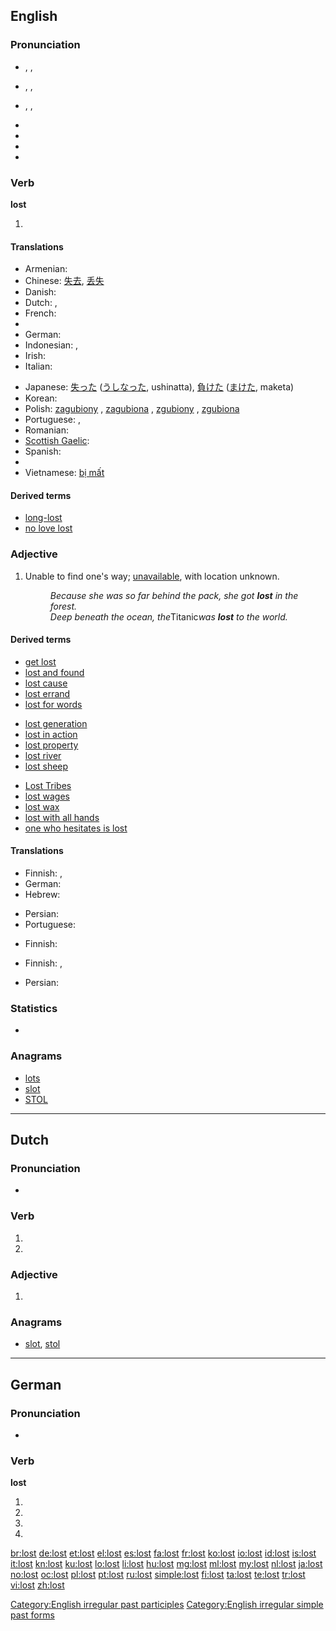 {{also|łöst}}
==English==

===Pronunciation===
* {{a|UK}} {{enPR|lŏst}}, {{IPA|/lɒst/}}, {{SAMPA|/lQst/}}
* {{a|US}} {{enPR|lôst}}, {{IPA|/lɔst/}}, {{SAMPA|/lOst/}}
* {{a|cot-caught}} {{enPR|läst}}, {{IPA|/lɑst/}}, {{SAMPA|/lAst/}}
* {{audio|En-ca-lost.ogg|Audio (CA)}}
* {{audio|en-us-lost.ogg|Audio (US)}}
* {{audio|En-uk-lost.ogg|Audio (UK)}}
* {{rhymes|ɒst}}

===Verb===
'''lost'''

# {{past of|lose}}

====Translations====
{{trans-top|past tense of ''lose''}}
* Armenian: {{t|hy|կորած|tr=koraç}}
* Chinese: [[失去]], [[丢失]]
* Danish: {{t|da|tabt}}
* Dutch: {{t-|nl|verloren}}, {{t-|nl|verdwaald}}
* French: {{t+|fr|perdu}}
* {{trreq|Georgian}}
* German: {{t+|de|verloren}}
* Indonesian: {{t+|id|hilang|alt=kehilangan|xs=Indonesian}}, {{t-|id|kalah|xs=Indonesian}}
* Irish: {{t-|ga|caillte|xs=Irish}}
* Italian: {{t+|it|perso}}
{{trans-mid}}
* Japanese: [[失った]] ([[うしなった]], ushinatta), [[負けた]] ([[まけた]], maketa)
* Korean: {{t|ko|잃었다|tr=yi-reot-da|sc=Hang}}
* Polish: [[zagubiony]] {{m}} , [[zagubiona]] {{m}}, [[zgubiony]] {{m}}, [[zgubiona]] {{f}}
* Portuguese: {{t+|pt|perdido|m}}, {{t+|pt|perdida|f}}
* Romanian: {{t-|ro|pierdut}}
* [[Scottish Gaelic]]: {{t-|gd|caillte|xs=Scottish Gaelic}}
* Spanish: {{t+|es|perdido|m}}
* {{trreq|Turkish}}
* Vietnamese: [[bị mất]]
{{trans-bottom}}

====Derived terms====
* [[long-lost]]
* [[no love lost]]

===Adjective===
{{en-adj}}

# Unable to find one's way; [[unavailable]], with location unknown.
#: ''Because she was so far behind the pack, she got '''lost''' in the forest.''
#: ''Deep beneath the ocean, the ''Titanic'' was '''lost''' to the world.''

====Derived terms====
{{rel-top3|Terms derived from ''lost'' (adjective)}}
* [[get lost]]
* [[lost and found]]
* [[lost cause]]
* [[lost errand]]
* [[lost for words]]
{{rel-mid3}}
* [[lost generation]]
* [[lost in action]]
* [[lost property]]
* [[lost river]]
* [[lost sheep]]
{{rel-mid3}}
* [[Lost Tribes]]
* [[lost wages]]
* [[lost wax]]
* [[lost with all hands]]
* [[one who hesitates is lost]]
{{rel-bottom}}

====Translations====
{{trans-top|unable to find one's way}}
* Finnish: {{t|fi|eksynyt}}, {{t|fi|eksyksissä}}
* German: {{t|de|verloren}}
* Hebrew: {{t|he|אבוד|m|tr=a'vud|sc=Hebr}}
{{trans-mid}}
* Persian: {{t|fa|مفقود|tr=mafqud|sc=fa-Arab}}
* Portuguese: {{t|pt|perdido}}
{{trans-bottom}}

{{trans-top|unavailable}}
* Finnish: {{t|fi|poissa}}
{{trans-mid}}
{{trans-bottom}}

{{trans-top|with location unknown}}
* Finnish: {{t|fi|kadonnut}}, {{t|fi|kadoksissa}}
{{trans-mid}}
* Persian: {{t|fa|مفقود|tr=mafqud|sc=fa-Arab}}
{{trans-bottom}}

===Statistics===
* {{rank|friends|forth|fire|379|lost|human|kept|business}}

===Anagrams===
* [[lots#English|lots]]
* [[slot#English|slot]]
* [[STOL#English|STOL]]

[[Category:English irregular past participles]]
[[Category:English irregular simple past forms]]

----

==Dutch==

===Pronunciation===
* {{rhymes|ɔst|lang=nl}}

===Verb===
{{head|nl}}

# {{nl-verb-form|p=23|n=sg|t=pres|m=ind|lossen}}
# {{nl-verb-form|n=pl|m=imp|lossen}}

===Adjective===
{{head|nl}}

# {{nl-adj-form|d=sup|los}}

===Anagrams===
* [[slot#Dutch|slot]], [[stol#Dutch|stol]]

----

==German==

===Pronunciation===
* {{IPA|/loːst/|lang=de}}

===Verb===
'''lost'''

# {{de-verb form of|losen|2|s|g}}
# {{de-verb form of|losen|3|s|g}}
# {{de-verb form of|losen|2|p|g}}
# {{de-verb form of|losen|i|p}}

[[br:lost]]
[[de:lost]]
[[et:lost]]
[[el:lost]]
[[es:lost]]
[[fa:lost]]
[[fr:lost]]
[[ko:lost]]
[[io:lost]]
[[id:lost]]
[[is:lost]]
[[it:lost]]
[[kn:lost]]
[[ku:lost]]
[[lo:lost]]
[[li:lost]]
[[hu:lost]]
[[mg:lost]]
[[ml:lost]]
[[my:lost]]
[[nl:lost]]
[[ja:lost]]
[[no:lost]]
[[oc:lost]]
[[pl:lost]]
[[pt:lost]]
[[ru:lost]]
[[simple:lost]]
[[fi:lost]]
[[ta:lost]]
[[te:lost]]
[[tr:lost]]
[[vi:lost]]
[[zh:lost]]
